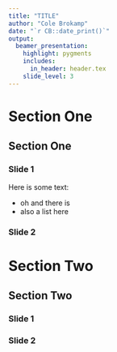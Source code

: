 ```yaml
---
title: "TITLE"
author: "Cole Brokamp"
date: "`r CB::date_print()`"
output:
  beamer_presentation:
    highlight: pygments
    includes:
      in_header: header.tex
    slide_level: 3
---
```


# Section One
## Section One

### Slide 1

Here is some text:

- oh and there is
- also a list here

### Slide 2

# Section Two
## Section Two

### Slide 1

### Slide 2

